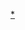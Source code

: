 {{Navbox
| name = 臺灣電子遊戲公司
| title = [[臺灣]][[台灣電子遊戲公司列表|電子遊戲公司]]
| listclass= hlist
| state = {{{state|}}}
| group1 = 現存
| list1 = 
* [[G妹遊戲]]
* [[卡普空]]
* [[So-net#臺灣|台灣碩網]]
* [[雷亞遊戲]]
* [[戰遊網]]
* [[伊凡達]]
* [[真好玩娛樂科技股份有限公司|真好玩娛樂科技]]
* [[貓伴娛樂]]
* [[樂陞科技]]
* [[慧邦科技]]
* [[玩酷科技]]
* [[艾玩天地]]
* [[戲谷]]
* [[奧爾資訊]]
* [[未來數位]]
* [[飛魚數位]]
* [[中華網龍]]
* [[東遊玩子]]
* [[吉恩立]]
* [[遊戲新幹線]]
* [[智樂堂網路]]
* [[紅心辣椒]]
* [[傳奇網路]]
* [[台灣淘米]]
* [[智凡迪科技]]
* [[河洛工作室]]
* [[華義國際]]
* [[弘煜科技]]
* [[宇峻奧汀]]
* [[唯晶科技]]
* [[雷爵網絡科技]]
* [[光譜資訊]]
* [[英特衛多媒體]]
* [[茂為歐買尬]]
* [[遊戲橘子]]
* [[智冠科技]]
* [[昱泉國際]]
* [[大宇資訊]]
* [[鈊象電子]]
* [[因思銳遊戲總局]]
* [[任遊科技]]
* [[果核數位科技]]
* [[紅門數位科技]]
* [[戰谷]]
* [[精訊數位網路科技]]
* [[猿人在線]]
* [[艾望娛樂]]
* [[遊戲怪獸]]
* [[梵太師]]
* [[思維工坊]]
* [[移動怪獸]]
* [[全球歡樂]]
* [[萬代南夢宮娛樂|台灣萬代南夢宮娛樂]]
* [[好玩家]]
* [[赤燭遊戲]]
* [[SIGONO]]
* [[Cygames|賽傑思]]
* [[SEGA|世雅育樂]]
* [[艾鳴網路遊戲]]
* [[45 STUDIO]]
* [[光穹遊戲]]

| group2 = 已結業或已停止業務
| list2 =
* [[松崗科技]]
* [[利迪娜科技]]
* [[龍游科技]]
* [[極星數位|極星數-{}-位]]
* [[鷹揚資訊|鷹揚資-{}-訊]]
* [[力藝資訊|力藝資-{}-訊]]
* [[天堂鳥資訊|天堂鳥資-{}-訊]]
* [[福旭國際]]
* [[旭力亞]]
* [[數碼戲胞]]
* [[怡碩科技]]
* [[大點科技]]
* [[捷生資訊|捷生資-{}-訊]]
* [[爾波國際]]
* [[信必優多媒體|信必優]]
* [[協和國際多媒體|協和]]
* [[聖教士遊戲科技|聖教士]]
* [[遊戲龍科技]]
* [[熊貓軟體]]
* [[樂線軟體|樂線軟-{}-體]]
* [[TGL]]
* [[普威爾國際|普威爾]]
* [[第三波資訊|第三波]]
* [[會宇多媒體|會宇]]
* [[鑫盛資訊]]
}}<noinclude>
{{collapsible option}}

[[Category:电子游戏公司导航模板|*]]
</noinclude>